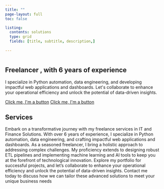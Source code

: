 ```yaml
---
title: ""
page-layout: full
toc: false

listing:
  contents: solutions
  type: grid
  fields: [title, subtitle, description,] 
    
---
```


``` {=html}
<link rel="stylesheet" href="https://cdn.jsdelivr.net/gh/livecanvas-team/ninjabootstrap/dist/css/bootstrap.min.css" media="all">
    
<div class="container py-6">
    <div class="row flex-lg-row-reverse align-items-center g-5">
        <div class="col-10 mx-auto col-sm-8 col-lg-6">
            <img src="https://images.unsplash.com/photo-1530435460869-d13625c69bbf?crop=entropy&amp;cs=tinysrgb&amp;fit=crop&amp;fm=jpg&amp;ixid=MnwzNzg0fDB8MXxzZWFyY2h8MTB8fHdlYnNpdGV8ZW58MHwwfHx8MTYyMTQ0NjkyNg&amp;ixlib=rb-1.2.1&amp;q=80&amp;w=1080&amp;h=768" class="d-block mx-lg-auto img-fluid" alt="" loading="lazy">
        </div>

        <div class="col-lg-6">
            <div class="lc-block mb-3">
                <div editable="rich">
                    <h2 class="fw-bold display-5">Freelancer , with 6 years of experience</h2>
                </div>
            </div>

            <div class="lc-block mb-3">
                <div editable="rich">
                    <p class="lead"> I specialize in Python automation, data engineering, and developing impactful web applications and dashboards. Let's collaborate to enhance your operational efficiency and unlock the potential of data-driven insights.
                    </p>
                </div>
            </div>

            <div class="lc-block d-grid gap-2 d-md-flex justify-content-md-start"><a class="btn btn-primary px-4 me-md-2" href="#" role="button">Click me, I'm a button</a>
                <a class="btn btn-outline-secondary px-4" href="#" role="button">Click me, I'm a button</a>
            </div>

        </div>
    </div>
</div>
 
 <script defer src="https://cdn.jsdelivr.net/npm/bootstrap@5.2.3/dist/js/bootstrap.bundle.min.js" integrity="sha384-kenU1KFdBIe4zVF0s0G1M5b4hcpxyD9F7jL+jjXkk+Q2h455rYXK/7HAuoJl+0I4" crossorigin="anonymous"></script>
  
```

## Services

Embark on a transformative journey with my freelance services in IT and Finance Solutions. With over 6 years of experience, I specialize in Python automation, data engineering, and crafting impactful web applications and dashboards. As a seasoned freelancer, I bring a holistic approach to addressing complex challenges. My proficiency extends to designing robust ETL pipelines and implementing machine learning and AI tools to keep you at the forefront of technological innovation. Explore my portfolio for successful projects, and let's collaborate to enhance your operational efficiency and unlock the potential of data-driven insights. Contact me today to discuss how we can tailor these advanced solutions to meet your unique business needs

<!-- Calendly badge widget begin -->
<link href="https://assets.calendly.com/assets/external/widget.css" rel="stylesheet">
<script src="https://assets.calendly.com/assets/external/widget.js" type="text/javascript" async></script>
<script type="text/javascript">window.onload = function() { Calendly.initBadgeWidget({ url: 'https://calendly.com/basnetaakash17/30min', text: 'Schedule time with Aakash', color: '#0069ff', textColor: '#ffffff', branding: false }); }</script>
<!-- Calendly badge widget end -->